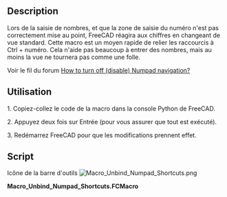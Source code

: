 <languages/>

{{Macro/fr
|Name=Macro Unbind Numpad Shortcuts
|Icon=Macro_Unbind_Numpad_Shortcuts.png
|Description=Lorsque vous saisissez des chiffres et que la zone de saisie n'est pas correctement mise au point, FreeCAD réagit aux chiffres en changeant de vue standard. Cette macro est un moyen rapide de relier les raccourcis à Ctrl+numéro. Cela n'aide pas beaucoup à la saisie de chiffres, mais au moins la vue ne tournera pas comme une folle.
|Author=DeepSOIC
|Version=2.0
|Date=2022-04-13
|FCVersion=0.20
|Download=[https://wiki.freecad.org/images/1/1e/Macro_Unbind_Numpad_Shortcuts.png Icône de la barre d'outils]
}}

==Description==

Lors de la saisie de nombres, et que la zone de saisie du numéro n'est pas correctement mise au point, FreeCAD réagira aux chiffres en changeant de vue standard. Cette macro est un moyen rapide de relier les raccourcis à Ctrl + numéro. Cela n'aide pas beaucoup à entrer des nombres, mais au moins la vue ne tournera pas comme une folle.

Voir le fil du forum [https://forum.freecad.org/viewtopic.php?f=3&t=26667 How to turn off (disable) Numpad navigation?]

<span id="How_to_use:"></span>
==Utilisation==

1. Copiez-collez le code de la macro dans la console Python de FreeCAD.

2. Appuyez deux fois sur Entrée (pour vous assurer que tout est exécuté).

3. Redémarrez FreeCAD pour que les modifications prennent effet.

==Script==

Icône de la barre d'outils [[Image:Macro_Unbind_Numpad_Shortcuts.png]]

'''Macro_Unbind_Numpad_Shortcuts.FCMacro'''

{{MacroCode|code=
preset = [
    ("Std_ViewIsometric"   , "Ctrl+0"),
    ("Std_ViewFront" , "Ctrl+1"),
    ("Std_ViewTop"   , "Ctrl+2"),
    ("Std_ViewRight" , "Ctrl+3"),
    ("Std_ViewRear"  , "Ctrl+4"),
    ("Std_ViewBottom", "Ctrl+5"),
    ("Std_ViewLeft"  , "Ctrl+6"),
]
for (cmd, shortcut) in preset:
    App.ParamGet("User parameter:BaseApp/Preferences/Shortcut").SetString(cmd, shortcut)
}}